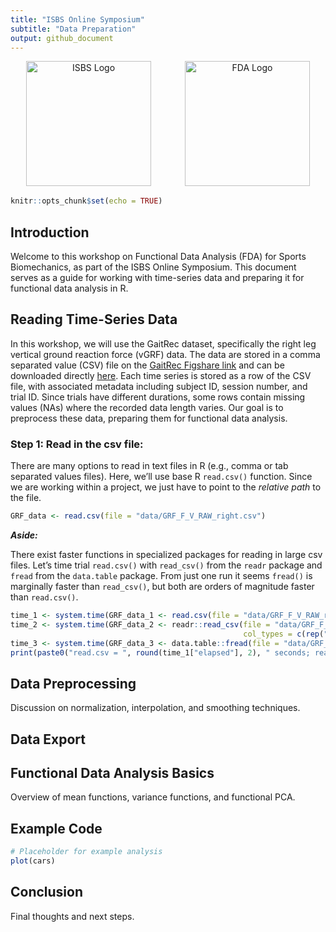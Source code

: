 ```yaml
---
title: "ISBS Online Symposium"
subtitle: "Data Preparation"
output: github_document
---
```


<div style="text-align: center;">
  <img src="isbs-logo.png" alt="ISBS Logo" width="200" style="margin-right: 50px;">
  <img src="fda-logo.png" alt="FDA Logo" width="200">
</div>

```r
knitr::opts_chunk$set(echo = TRUE)
```

## Introduction

Welcome to this workshop on Functional Data Analysis (FDA) for Sports Biomechanics, as part of the ISBS Online Symposium. This document serves as a guide for working with time-series data and preparing it for functional data analysis in R.

## Reading Time-Series Data

In this workshop, we will use the GaitRec dataset, specifically the right leg vertical ground reaction force (vGRF) data.
The data are stored in a comma separated value (CSV) file on the [GaitRec Figshare link](https://figshare.com/articles/dataset/GRF_F_V_RAW_right/11394825?backTo=%2Fcollections%2FGaitRec_A_large-scale_ground_reaction_force_dataset_of_healthy_and_impaired_gait%2F4788012&file=22063200) and can be downloaded directly [here](https://figshare.com/ndownloader/files/22063200).
Each time series is stored as a row of the CSV file, with associated metadata including subject ID, session number, and trial ID. Since trials have different durations, some rows contain missing values (NAs) where the recorded data length varies. Our goal is to preprocess these data, preparing them for functional data analysis.

### Step 1: Read in the csv file:

There are many options to read in text files in R (e.g., comma or tab separated values files). Here, we'll use base R `read.csv()` function.
Since we are working within a project, we just have to point to the *relative path* to the file.

```r
GRF_data <- read.csv(file = "data/GRF_F_V_RAW_right.csv")
```

***Aside:***

There exist faster functions in specialized packages for reading in large csv files. Let's time trial `read.csv()` with `read_csv()` from the `readr` package and `fread` from the `data.table` package. From just one run it seems `fread()` is marginally faster than `read_csv()`, but both are orders of magnitude faster than `read.csv()`.


```r
time_1 <- system.time(GRF_data_1 <- read.csv(file = "data/GRF_F_V_RAW_right.csv"))
time_2 <- system.time(GRF_data_2 <- readr::read_csv(file = "data/GRF_F_V_RAW_right.csv", 
                                                    col_types = c(rep("i", 3), rep("n", 405))))
time_3 <- system.time(GRF_data_3 <- data.table::fread(file = "data/GRF_F_V_RAW_right.csv"))
print(paste0("read.csv = ", round(time_1["elapsed"], 2), " seconds; read_csv = ", round(time_2["elapsed"], 2), " seconds; fread = ", round(time_3["elapsed"], 2), " seconds"))
```

## Data Preprocessing

Discussion on normalization, interpolation, and smoothing techniques.

## Data Export 

## Functional Data Analysis Basics

Overview of mean functions, variance functions, and functional PCA.

## Example Code

```r
# Placeholder for example analysis
plot(cars)
```

## Conclusion

Final thoughts and next steps.

